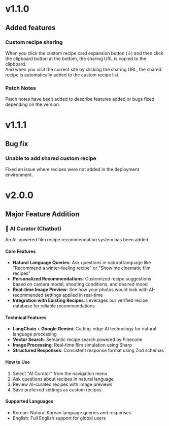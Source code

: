 # v1.1.0

## Added features

### Custom recipe sharing
When you click the custom recipe card expansion button (↓) and then click the clipboard button at the bottom, the sharing URL is copied to the clipboard.  
And when you visit the current site by clicking the sharing URL, the shared recipe is automatically added to the custom recipe list.

### Patch Notes
Patch notes have been added to describe features added or bugs fixed depending on the version.

# v1.1.1

## Bug fix

### Unable to add shared custom recipe
Fixed an issue where recipes were not added in the deployment environment.

# v2.0.0

## Major Feature Addition

### 🤖 AI Curator (Chatbot)
An AI-powered film recipe recommendation system has been added.

#### Core Features
- **Natural Language Queries**: Ask questions in natural language like "Recommend a winter-feeling recipe" or "Show me cinematic film recipes"
- **Personalized Recommendations**: Customized recipe suggestions based on camera model, shooting conditions, and desired mood
- **Real-time Image Preview**: See how your photos would look with AI-recommended settings applied in real-time
- **Integration with Existing Recipes**: Leverages our verified recipe database for reliable recommendations

#### Technical Features
- **LangChain + Google Gemini**: Cutting-edge AI technology for natural language processing
- **Vector Search**: Semantic recipe search powered by Pinecone
- **Image Processing**: Real-time film simulation using Sharp
- **Structured Responses**: Consistent response format using Zod schemas

#### How to Use
1. Select "AI Curator" from the navigation menu
2. Ask questions about recipes in natural language
3. Review AI-curated recipes with image previews
4. Save preferred settings as custom recipes

#### Supported Languages
- Korean: Natural Korean language queries and responses
- English: Full English support for global users